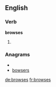 
==English==

===Verb===
'''browses'''

# {{third-person singular of|[[browse]]}}

===Anagrams===
* {{alphagram|beorssw}}
* [[bowsers#English|bowsers]]


[[de:browses]]
[[fr:browses]]